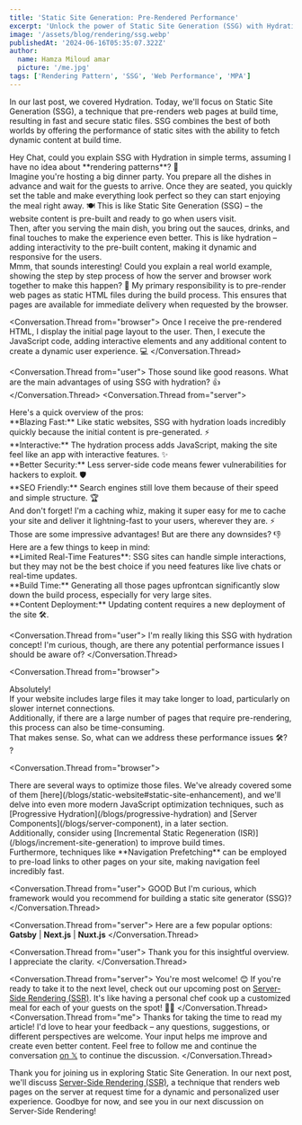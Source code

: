 ```yaml
---
title: 'Static Site Generation: Pre-Rendered Performance'
excerpt: 'Unlock the power of Static Site Generation (SSG) with Hydration, a method that delivers blazing-fast websites with interactive features for optimal user experiences.'
image: '/assets/blog/rendering/ssg.webp'
publishedAt: '2024-06-16T05:35:07.322Z'
author:
  name: Hamza Miloud amar
  picture: '/me.jpg'
tags: ['Rendering Pattern', 'SSG', 'Web Performance', 'MPA']
---
```


In our last post, we covered Hydration. Today, we'll focus on Static Site Generation (SSG), a technique that pre-renders web pages at build time, resulting in fast and secure static files. SSG combines the best of both worlds by offering the performance of static sites with the ability to fetch dynamic content at build time.

<Conversation>
  <Conversation.Thread from="user">
  <div>
  Hey Chat, could you explain SSG with Hydration in simple terms, assuming I have no idea about **rendering patterns**? 🤔
  </div>
  </Conversation.Thread>
<Conversation.Thread from="narrator">
  <div>
Imagine you're hosting a big dinner party. You prepare all the dishes in advance and wait for the guests to arrive. Once they are seated, you quickly set the table and make everything look perfect so they can start enjoying the meal right away. 🍽️ This is like Static Site Generation (SSG) – the website content is pre-built and ready to go when users visit.
  </div>
  <div>
    Then, after you serving the main dish, you bring out the sauces,
    drinks, and final touches to make the experience even better. This
    is like hydration – adding interactivity to the pre-built content,
    making it dynamic and responsive for the users.
  </div>
</Conversation.Thread>
<Conversation.Thread from="user">
  Mmm, that sounds interesting! Could you explain a real world
  example, showing the step by step process of how the server and
  browser work together to make this happen? 🤔
</Conversation.Thread>
<Conversation.Thread from="server">
  My primary responsibility is to pre-render web pages as static HTML
  files during the build process. This ensures that pages are
  available for immediate delivery when requested by the browser.
</Conversation.Thread>

<Conversation.Thread from="browser">
  Once I receive the pre-rendered HTML, I display the initial page
  layout to the user. Then, I execute the JavaScript code, adding
  interactive elements and any additional content to create a dynamic
  user experience. 💻
</Conversation.Thread>

<Conversation.Thread from="user">
  Those sound like good reasons. What are the main advantages of using
  SSG with hydration? 👍
</Conversation.Thread>
<Conversation.Thread from="server">
  <div>Here's a quick overview of the pros:</div>
  <div>
    **Blazing Fast:** Like static websites, SSG with hydration loads
    incredibly quickly because the initial content is pre-generated.
    ⚡
  </div>
  <div>
    **Interactive:** The hydration process adds JavaScript, making the
    site feel like an app with interactive features. ✨
  </div>
  <div>
    **Better Security:** Less server-side code means fewer
    vulnerabilities for hackers to exploit. 🛡️
  </div>
  <div>
    **SEO Friendly:** Search engines still love them because of their
    speed and simple structure. 🏆
  </div>
</Conversation.Thread>
<Conversation.Thread from="cdn">
  <div>
    And don't forget! I'm a caching whiz, making it super easy for me
    to cache your site and deliver it lightning-fast to your users,
    wherever they are. ⚡
  </div>
</Conversation.Thread>
<Conversation.Thread from="user">
  Those are some impressive advantages! But are there any downsides?
  👎
</Conversation.Thread>
<Conversation.Thread from="server">
  <div>Here are a few things to keep in mind: </div>
  <div>
    **Limited Real-Time Features**: SSG sites can handle simple
    interactions, but they may not be the best choice if you need
    features like live chats or real-time updates.
  </div>
  <div>
    **Build Time:** Generating all those pages upfrontcan
    significantly slow down the build process, especially for very
    large sites.
  </div>
  <div>
    **Content Deployment:** Updating content requires a new deployment
    of the site 🛠️.
  </div>
</Conversation.Thread>

<Conversation.Thread from="user">
  I'm really liking this SSG with hydration concept! I'm curious,
  though, are there any potential performance issues I should be aware
  of?
</Conversation.Thread>

<Conversation.Thread from="browser">
  <div>Absolutely!</div>
  <div>
    If your website includes large files it may take longer to load,
    particularly on slower internet connections.
  </div>
  <div>
    Additionally, if there are a large number of pages that require
    pre-rendering, this process can also be time-consuming.
  </div>
</Conversation.Thread>
<Conversation.Thread from="user">
  <div>
    That makes sense. So, what can we address these performance issues
    🛠️? ?
  </div>
</Conversation.Thread>

<Conversation.Thread from="browser">
  <div>
    There are several ways to optimize those files. We've already
    covered some of them
    [here](/blogs/static-website#static-site-enhancement), and we'll
    delve into even more modern JavaScript optimization techniques,
    such as [Progressive Hydration](/blogs/progressive-hydration) and
    [Server Components](/blogs/server-component), in a later section.
  </div>
  <div>
    Additionally, consider using [Incremental Static Regeneration
    (ISR)](/blogs/increment-site-generation) to improve build times.
  </div>
  <div>
    Furthermore, techniques like **Navigation Prefetching** can be
    employed to pre-load links to other pages on your site, making
    navigation feel incredibly fast.
  </div>
</Conversation.Thread>

<Conversation.Thread from="user">
  GOOD But I'm curious, which framework would you recommend for
  building a static site generator (SSG)?
</Conversation.Thread>

<Conversation.Thread from="server">
  Here are a few popular options: **Gatsby** | **Next.js** |
  **Nuxt.js**
</Conversation.Thread>

<Conversation.Thread from="user">
  Thank you for this insightful overview. I appreciate the clarity.
</Conversation.Thread>

<Conversation.Thread from="server">
  You're most welcome! 😊 If you're ready to take it to the next level, check out our upcoming post on [Server-Side Rendering (SSR)](/blogs/server-side-rendering). It's like having a personal chef cook up a customized meal for each of your guests on the spot! 🧑‍🍳
</Conversation.Thread>
<Conversation.Thread from="me">
  Thanks for taking the time to read my article! I'd love to hear your
  feedback – any questions, suggestions, or different perspectives are
  welcome. Your input helps me improve and create even better content.
  Feel free to follow me and continue the conversation [on
  𝕏](https://x.com/HamzaMiloudAma1) to continue the discussion.
</Conversation.Thread>
</Conversation>

Thank you for joining us in exploring Static Site Generation. In our next
post, we'll discuss [Server-Side Rendering (SSR)](/blogs/server-side-rendering),
a technique that renders web pages on the server at request time for a
dynamic and personalized user experience. Goodbye for now, and see you
in our next discussion on Server-Side Rendering!
